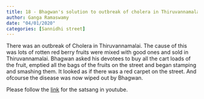 ```yaml
---
title: 18 - Bhagwan's solution to outbreak of cholera in Thiruvannamalai
author: Ganga Ramaswamy 
date: "04/01/2020"
categories: [Sannidhi street]
---
```

There was an outbreak of Cholera in Thiruvannamalai. The cause of this was lots of rotten red berry fruits were mixed with good ones and sold in Thiruvannamalai. Bhagwan asked his devotees to buy all the cart loads of the fruit, emptied all the bags of the fruits on the street and began stamping and smashing them. It looked as if there was a red carpet on the street. And ofcourse the disease was now wiped  out by Bhagwan. 
 
Please follow the [link](https://youtu.be/MSTNd19WW2w?si=h_XFv4BSFaHBRa0e) for the satsang in youtube.
